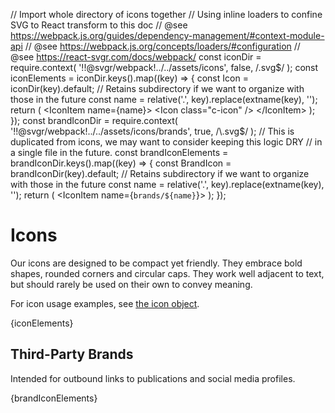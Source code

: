// Import whole directory of icons together
// Using inline loaders to confine SVG to React transform to this doc
// @see https://webpack.js.org/guides/dependency-management/#context-module-api
// @see https://webpack.js.org/concepts/loaders/#configuration
// @see https://react-svgr.com/docs/webpack/
const iconDir = require.context(
  '!!@svgr/webpack!../../assets/icons',
  false,
  /\.svg$/
);
const iconElements = iconDir.keys().map((key) => {
  const Icon = iconDir(key).default;
  // Retains subdirectory if we want to organize with those in the future
  const name = relative('.', key).replace(extname(key), '');
  return (
    <IconItem name={name}>
      <Icon class="c-icon" />
    </IconItem>
  );
});
const brandIconDir = require.context(
  '!!@svgr/webpack!../../assets/icons/brands',
  true,
  /\.svg$/
);
// This is duplicated from icons, we may want to consider keeping this logic DRY
// in a single file in the future.
const brandIconElements = brandIconDir.keys().map((key) => {
  const BrandIcon = brandIconDir(key).default;
  // Retains subdirectory if we want to organize with those in the future
  const name = relative('.', key).replace(extname(key), '');
  return (
    <IconItem name={`brands/${name}`}>
      <BrandIcon class="c-icon" />
    </IconItem>
  );
});

<Meta title="Design/Icons" />

# Icons

Our icons are designed to be compact yet friendly. They embrace bold shapes, rounded corners and circular caps. They work well adjacent to text, but should rarely be used on their own to convey meaning.

For icon usage examples, see [the icon object](/docs/components-icon--basic).

<IconGallery>{iconElements}</IconGallery>

## Third-Party Brands

Intended for outbound links to publications and social media profiles.

<IconGallery>{brandIconElements}</IconGallery>
